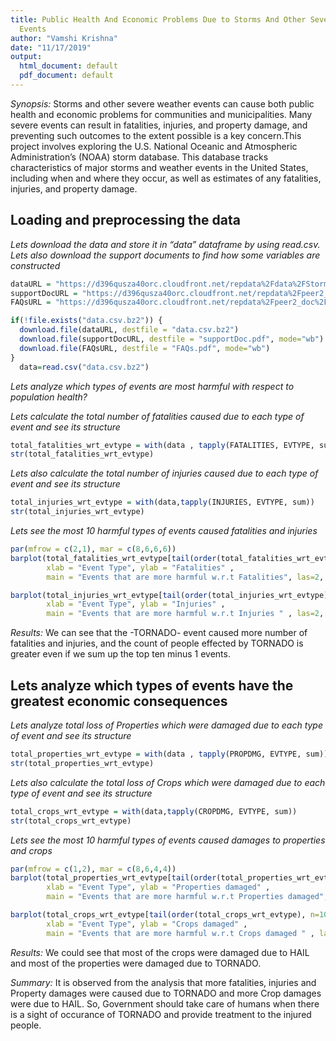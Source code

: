 ---
title: Public Health And Economic Problems Due to Storms And Other Severe Weather
  Events
author: "Vamshi Krishna"
date: "11/17/2019"
output:
  html_document: default
  pdf_document: default
---

*Synopsis:* 
  Storms and other severe weather events can cause both public health and economic problems for communities and municipalities. Many severe events can result in fatalities, injuries, and property damage, and preventing such outcomes to the extent possible is a key concern.This project involves exploring the U.S. National Oceanic and Atmospheric Administration's (NOAA) storm database. This database tracks characteristics of major storms and weather events in the United States, including when and where they occur, as well as estimates of any fatalities, injuries, and property damage.

## Loading and preprocessing the data

_Lets download the data and store it in "data" dataframe by using read.csv. Lets also download the support documents to find how some variables are constructed_

```{r, cache=TRUE}
dataURL = "https://d396qusza40orc.cloudfront.net/repdata%2Fdata%2FStormData.csv.bz2"
supportDocURL = "https://d396qusza40orc.cloudfront.net/repdata%2Fpeer2_doc%2Fpd01016005curr.pdf"
FAQsURL = "https://d396qusza40orc.cloudfront.net/repdata%2Fpeer2_doc%2FNCDC%20Storm%20Events-FAQ%20Page.pdf"

if(!file.exists("data.csv.bz2")) {
  download.file(dataURL, destfile = "data.csv.bz2")
  download.file(supportDocURL, destfile = "supportDoc.pdf", mode="wb")
  download.file(FAQsURL, destfile = "FAQs.pdf", mode="wb")
}
  data=read.csv("data.csv.bz2")

```

*Lets analyze which types of events are most harmful with respect to population health?*

_Lets calculate the total number of fatalities caused due to each type of event and see its structure_

```{r}
total_fatalities_wrt_evtype = with(data , tapply(FATALITIES, EVTYPE, sum))
str(total_fatalities_wrt_evtype)
```

_Lets also calculate the total number of injuries caused due to each type of event and see its structure_
```{r}
total_injuries_wrt_evtype = with(data,tapply(INJURIES, EVTYPE, sum))
str(total_injuries_wrt_evtype)
```

_Lets see the most 10 harmful types of events caused fatalities and injuries_

```{r, fig.height=20, fig.width= 20}
par(mfrow = c(2,1), mar = c(8,6,6,6))
barplot(total_fatalities_wrt_evtype[tail(order(total_fatalities_wrt_evtype), n=10)],
        xlab = "Event Type", ylab = "Fatalities" ,
        main = "Events that are more harmful w.r.t Fatalities", las=2, cex.lab=1.5, cex.axis=1.5, cex.main=1.5, cex.sub=1.5)

barplot(total_injuries_wrt_evtype[tail(order(total_injuries_wrt_evtype), n=10)], 
        xlab = "Event Type", ylab = "Injuries" ,
        main = "Events that are more harmful w.r.t Injuries " , las=2, cex.lab=1.5, cex.axis=1.5, cex.main=1.5, cex.sub=1.5)

```

*Results:*
  We can see that the -TORNADO- event caused more number of fatalities and injuries, and the count of people effected by TORNADO is greater even if we sum up the top ten minus 1 events.
  

## Lets analyze which types of events have the greatest economic consequences

_Lets analyze total loss of Properties which were damaged due to each type of event and see its structure_


```{r}
total_properties_wrt_evtype = with(data , tapply(PROPDMG, EVTYPE, sum))
str(total_properties_wrt_evtype)
```

_Lets also calculate the total loss of Crops which were damaged due to each type of event and see its structure_
```{r}
total_crops_wrt_evtype = with(data,tapply(CROPDMG, EVTYPE, sum))
str(total_crops_wrt_evtype)
```

_Lets see the most 10 harmful types of events caused damages to properties and crops_

```{r, fig.height=10, fig.width= 20}
par(mfrow = c(1,2), mar = c(8,6,4,4))
barplot(total_properties_wrt_evtype[tail(order(total_properties_wrt_evtype), n=10)],
        xlab = "Event Type", ylab = "Properties damaged" ,
        main = "Events that are more harmful w.r.t Properties damaged", las=2, cex.lab=1.5, cex.axis=1.5, cex.main=1.5, cex.sub=1.5,mgp=c(6,1,0))

barplot(total_crops_wrt_evtype[tail(order(total_crops_wrt_evtype), n=10)], 
        xlab = "Event Type", ylab = "Crops damaged" ,
        main = "Events that are more harmful w.r.t Crops damaged " , las=2, cex.lab=1.5, cex.axis=1.5, cex.main=1.5, cex.sub=1.5,mgp=c(6,1,0))

```

*Results:*
  We could see that most of the crops were damaged due to HAIL and most of the properties were damaged due to TORNADO.

*Summary:*
  It is observed from the analysis that more fatalities, injuries and Property damages were caused due to TORNADO and more Crop damages were due to HAIL. So, Government should take care of humans when there is a sight of occurance of TORNADO and provide treatment to the injured people.




